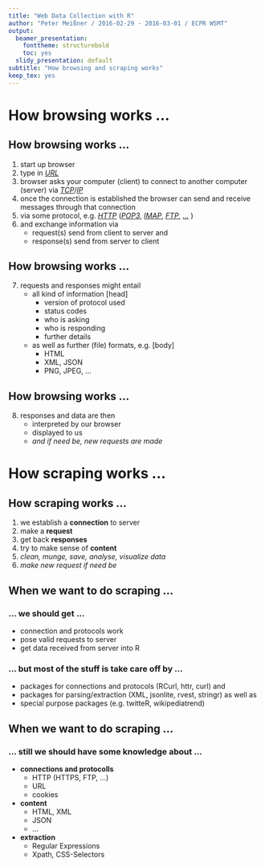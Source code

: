 ```yaml
---
title: "Web Data Collection with R"
author: "Peter Meißner / 2016-02-29 - 2016-03-01 / ECPR WSMT"
output:
  beamer_presentation:
    fonttheme: structurebold
    toc: yes
  slidy_presentation: default
subtitle: "How browsing and scraping works"
keep_tex: yes
---
```


# How browsing works ... 
## How browsing works ... 
1) start up browser
2) type in *[URL](https://tools.ietf.org/html/rfc3986)*
3) browser asks your computer (client) to connect to another computer (server) via *[TCP](https://tools.ietf.org/html/rfc793)*/*[IP](https://tools.ietf.org/html/rfc791)*
4) once the connection is established the browser can send and receive messages through that connection
5) via some protocol, e.g. *[HTTP](https://tools.ietf.org/pdf/rfc7230.pdf)* (*[POP3](https://www.ietf.org/rfc/rfc1939.txt)*, *[IMAP](https://tools.ietf.org/rfc/rfc6851.txt)*, *[FTP](https://www.ietf.org/rfc/rfc959.txt)*, *[...](https://tools.ietf.org/rfc/index)* )
6) and exchange information via 
    - request(s) send from client to server and 
    - response(s) send from server to client
    
## How browsing works ... 
7) requests and responses might entail 
    - all kind of information [head]
        - version of protocol used
        - status codes
        - who is asking
        - who is responding
        - further details
    - as well as further (file) formats, e.g. [body]
        - HTML
        - XML, JSON
        - PNG, JPEG, ... 
        
## How browsing works ... 
8) responses and data are then 
    - interpreted by our browser 
    - displayed to us 
    - *and if need be, new requests are made*
    

# How scraping works ... 
## How scraping works ... 
1) we establish a **connection** to server
2) make a **request**
3) get back **responses**
4) try to make sense of **content**
5) *clean, munge, save, analyse, visualize data*
6) *make new request if need be*


## When we want to do scraping ...
### ... we should get ...
- connection and protocols work 
- pose valid requests to server
- get data received from server into R 

### ... but most of the stuff is take care off by ...
- packages for connections and protocols (RCurl, httr, curl) and
- packages for parsing/extraction (XML, jsonlite, rvest, stringr) as well as
- special purpose packages (e.g. twitteR, wikipediatrend)

## When we want to do scraping ...
### ... still we should have some knowledge about ...
- **connections and protocolls**
    - HTTP (HTTPS, FTP, ...)
    - URL
    - cookies
- **content**
    - HTML, XML
    - JSON
    - ...
- **extraction**
    - Regular Expressions
    - Xpath, CSS-Selectors



